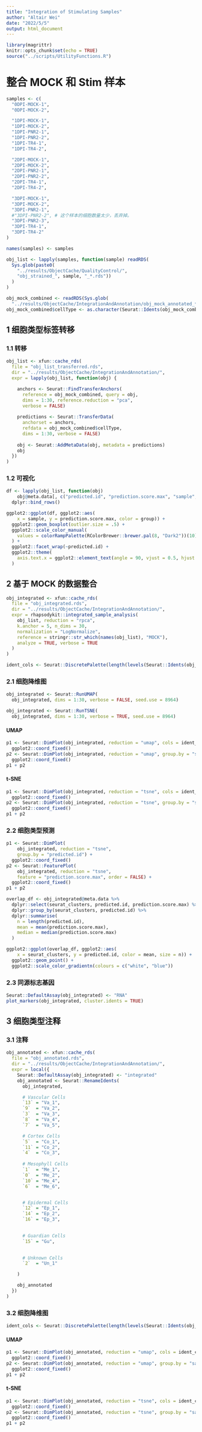 ```yaml
---
title: "Integration of Stimulating Samples"
author: "Altair Wei"
date: "2022/5/5"
output: html_document
---
```


```r
library(magrittr)
knitr::opts_chunk$set(echo = TRUE)
source("../scripts/UtilityFunctions.R")
```

# 整合 MOCK 和 Stim 样本

```r
samples <- c(
  "0DPI-MOCK-1",
  "0DPI-MOCK-2",

  "1DPI-MOCK-1",
  "1DPI-MOCK-2",
  "1DPI-PNR2-1",
  "1DPI-PNR2-2",
  "1DPI-TR4-1",
  "1DPI-TR4-2",

  "2DPI-MOCK-1",
  "2DPI-MOCK-2",
  "2DPI-PNR2-1",
  "2DPI-PNR2-2",
  "2DPI-TR4-1",
  "2DPI-TR4-2",

  "3DPI-MOCK-1",
  "3DPI-MOCK-2",
  "3DPI-PNR2-1",
  #"3DPI-PNR2-2", # 这个样本的细胞数量太少，丢弃掉。
  "3DPI-PNR2-3",
  "3DPI-TR4-1",
  "3DPI-TR4-2"
)

names(samples) <- samples
```

```r
obj_list <- lapply(samples, function(sample) readRDS(
  Sys.glob(paste0(
    "../results/ObjectCache/QualityControl/",
    "obj_strained_", sample, "_*.rds"))
  )
)
```

```r
obj_mock_combined <- readRDS(Sys.glob(
  "../results/ObjectCache/IntegrationAndAnnotation/obj_mock_annotated_*.rds"))
obj_mock_combined$cellType <- as.character(Seurat::Idents(obj_mock_combined))
```

## 1 细胞类型标签转移

### 1.1 转移

```r
obj_list <- xfun::cache_rds(
  file = "obj_list_transferred.rds",
  dir = "../results/ObjectCache/IntegrationAndAnnotation/",
  expr = lapply(obj_list, function(obj) {

    anchors <- Seurat::FindTransferAnchors(
      reference = obj_mock_combined, query = obj,
      dims = 1:30, reference.reduction = "pca",
      verbose = FALSE)
    
    predictions <- Seurat::TransferData(
      anchorset = anchors,
      refdata = obj_mock_combined$cellType,
      dims = 1:30, verbose = FALSE)
    
    obj <- Seurat::AddMetaData(obj, metadata = predictions)
    obj
  })
)
```

### 1.2 可视化

```r
df <- lapply(obj_list, function(obj) 
    obj@meta.data[, c("predicted.id", "prediction.score.max", "sample", "group")]) %>%
  dplyr::bind_rows()
```

```r
ggplot2::ggplot(df, ggplot2::aes(
    x = sample, y = prediction.score.max, color = group)) +
  ggplot2::geom_boxplot(outlier.size = .5) +
  ggplot2::scale_color_manual(
    values = colorRampPalette(RColorBrewer::brewer.pal(8, "Dark2"))(10)
  ) +
  ggplot2::facet_wrap(~predicted.id) +
  ggplot2::theme(
    axis.text.x = ggplot2::element_text(angle = 90, vjust = 0.5, hjust = 1)
  )
```


## 2 基于 MOCK 的数据整合

```r
obj_integrated <- xfun::cache_rds(
  file = "obj_integrated.rds",
  dir = "../results/ObjectCache/IntegrationAndAnnotation/",
  expr = rhapsodykit::integrated_sample_analysis(
    obj_list, reduction = "rpca",
    k.anchor = 5, n_dims = 30,
    normalization = "LogNormalize",
    reference = stringr::str_which(names(obj_list), "MOCK"),
    analyze = TRUE, verbose = TRUE
  )
)
```

```r
ident_cols <- Seurat::DiscretePalette(length(levels(Seurat::Idents(obj_integrated))), palette = NULL)
```

### 2.1 细胞降维图 {.tabset}

```r
obj_integrated <- Seurat::RunUMAP(
  obj_integrated, dims = 1:30, verbose = FALSE, seed.use = 8964)
```

```r
obj_integrated <- Seurat::RunTSNE(
  obj_integrated, dims = 1:30, verbose = TRUE, seed.use = 8964)
```

#### UMAP

```r
p1 <- Seurat::DimPlot(obj_integrated, reduction = "umap", cols = ident_cols) +
  ggplot2::coord_fixed()
p2 <- Seurat::DimPlot(obj_integrated, reduction = "umap", group.by = "sample") +
  ggplot2::coord_fixed()
p1 + p2
```

#### t-SNE

```r
p1 <- Seurat::DimPlot(obj_integrated, reduction = "tsne", cols = ident_cols) +
  ggplot2::coord_fixed()
p2 <- Seurat::DimPlot(obj_integrated, reduction = "tsne", group.by = "sample") +
  ggplot2::coord_fixed()
p1 + p2
```

### 2.2 细胞类型预测

```r
p1 <- Seurat::DimPlot(
    obj_integrated, reduction = "tsne",
    group.by = "predicted.id") +
  ggplot2::coord_fixed()
p2 <- Seurat::FeaturePlot(
    obj_integrated, reduction = "tsne",
    feature = "prediction.score.max", order = FALSE) +
  ggplot2::coord_fixed()
p1 + p2
```

```r
overlap_df <- obj_integrated@meta.data %>%
  dplyr::select(seurat_clusters, predicted.id, prediction.score.max) %>%
  dplyr::group_by(seurat_clusters, predicted.id) %>%
  dplyr::summarise(
    n = length(predicted.id),
    mean = mean(prediction.score.max),
    median = median(prediction.score.max)
  )

ggplot2::ggplot(overlap_df, ggplot2::aes(
    x = seurat_clusters, y = predicted.id, color = mean, size = n)) +
  ggplot2::geom_point() +
  ggplot2::scale_color_gradientn(colours = c("white", "blue"))
```

### 2.3 同源标志基因

```r
Seurat::DefaultAssay(obj_integrated) <- "RNA"
plot_markers(obj_integrated, cluster.idents = TRUE)
```


## 3 细胞类型注释

### 3.1 注释

```r
obj_annotated <- xfun::cache_rds(
  file = "obj_annotated.rds",
  dir = "../results/ObjectCache/IntegrationAndAnnotation/",
  expr = local({
    Seurat::DefaultAssay(obj_integrated) <- "integrated"
    obj_annotated <- Seurat::RenameIdents(
      obj_integrated,

      # Vascular Cells
      `13` = "Va_1",
      `9`  = "Va_2",
      `3`  = "Va_3",
      `8`  = "Va_4",
      `7`  = "Va_5",

      # Cortex Cells
      `5`  = "Co_1",
      `11` = "Co_2",
      `4`  = "Co_3",
    
      # Mesophyll Cells
      `1`  = "Me_1",
      `0`  = "Me_2",
      `10` = "Me_4",
      `6`  = "Me_6",


      # Epidermal Cells
      `12` = "Ep_1",
      `14` = "Ep_2",
      `16` = "Ep_3",

    
      # Guardian Cells
      `15` = "Gu",

    
      # Unknown Cells
      `2`  = "Un_1"

    )

    obj_annotated
  })
)
```

### 3.2 细胞降维图 {.tabset}

```r
ident_cols <- Seurat::DiscretePalette(length(levels(Seurat::Idents(obj_annotated))), palette = NULL)
```

#### UMAP

```r
p1 <- Seurat::DimPlot(obj_annotated, reduction = "umap", cols = ident_cols) +
  ggplot2::coord_fixed()
p2 <- Seurat::DimPlot(obj_annotated, reduction = "umap", group.by = "sample") +
  ggplot2::coord_fixed()
p1 + p2
```

#### t-SNE

```r
p1 <- Seurat::DimPlot(obj_annotated, reduction = "tsne", cols = ident_cols) +
  ggplot2::coord_fixed()
p2 <- Seurat::DimPlot(obj_annotated, reduction = "tsne", group.by = "sample") +
  ggplot2::coord_fixed()
p1 + p2
```

